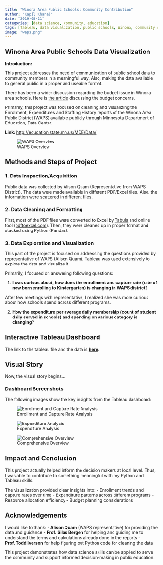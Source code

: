 ```yaml
---
title: "Winona Area Public Schools: Community Contribution"
author: "Kapil Khanal"
date: "2019-08-21"
categories: [data science, community, education]
tags: [Tableau, data visualization, public schools, Winona, community service]
image: "waps.png"
---
```


## Winona Area Public Schools Data Visualization

**Introduction:**

This project addresses the need of communication of public school data to community members in a meaningful way. Also, making the data available to general public in a proper and useable format.

There has been a wider discussion regarding the budget issue in Winona area schools. Here is [the article](https://www.winonadailynews.com/news/local/what-will-waps-cut-board-to-weigh-new-options-for/article_23c25b9f-7365-5aa2-b370-1ed251eb8231.html) discussing the budget concerns.

Primarily, this project was focused on cleaning and visualizing the Enrollment, Expenditures and Staffing History reports of the Winona Area Public District (WAPS) available publicly through Minnesota Department of Education, Data Center.

**Link:** [http://education.state.mn.us/MDE/Data/](http://education.state.mn.us/MDE/Data/)

![WAPS Overview](waps.png)

## Methods and Steps of Project

### 1. Data Inspection/Acquisition

Public data was collected by Alison Quam (Representative from WAPS District). The data were made available in different PDF/Excel files. Also, the information were scattered in different files.

### 2. Data Cleaning and Formatting

First, most of the PDF files were converted to Excel by [Tabula](http://tabula.technology/) and online tool ([pdftoexcel.com](http://pdftoexcel.com)). Then, they were cleaned up in proper format and stacked using Python (Pandas).

### 3. Data Exploration and Visualization

This part of the project is focused on addressing the questions provided by representative of WAPS (Alison Quam). Tableau was used extensively to explore the data and visualize it.

Primarily, I focused on answering following questions:

1. **I was curious about, how does the enrollment and capture rate (rate of new born enrolling to Kindergarten) is changing in WAPS district?**

After few meetings with representative, I realized she was more curious about how schools spend across different programs.

2. **How the expenditure per average daily membership (count of student daily served in schools) and spending on various category is changing?**

## Interactive Tableau Dashboard

The link to the tableau file and the data is [**here**](https://public.tableau.com/views/WinonaAreaPublicSchoolsDataStory/FourthDashboard?:retry=yes&:embed=y&:display_count=yes&:origin=viz_share_link).

## Visual Story

Now, the visual story begins...

::: {.callout-note}
### Dashboard Screenshots
The following images show the key insights from the Tableau dashboard:
:::

![Enrollment and Capture Rate Analysis](Second_Dashboard.png)

![Expenditure Analysis](Third_Dashboard.png)

![Comprehensive Overview](Fourth_Dashboard.png)

## Impact and Conclusion

This project actually helped inform the decision makers at local level. Thus, I was able to contribute to something meaningful with my Python and Tableau skills.

The visualization provided clear insights into:
- Enrollment trends and capture rates over time
- Expenditure patterns across different programs
- Resource allocation efficiency
- Budget planning considerations

## Acknowledgements

I would like to thank:
- **Alison Quam** (WAPS representative) for providing the data and guidance
- **Prof. Silas Bergen** for helping and guiding me to understand the terms and calculations already done in the reports
- **Prof. Todd Iverson** for help figuring out Python code for cleaning the data

This project demonstrates how data science skills can be applied to serve the community and support informed decision-making in public education.
